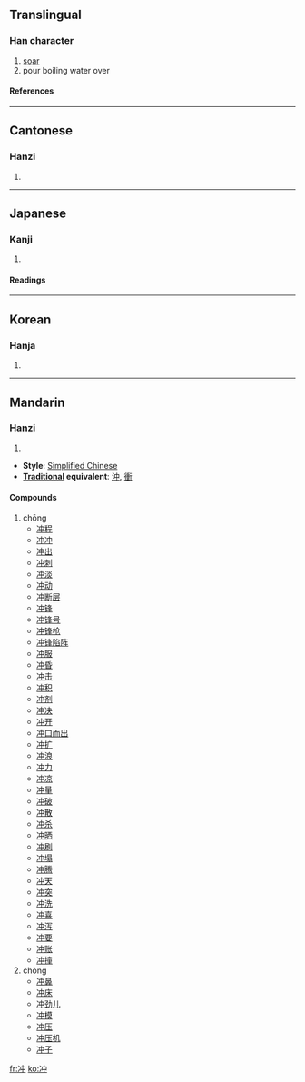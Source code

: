 {{see|沖|衝}}

==Translingual==
===Han character===
{{Han char|rad=冫|as=04|sn=6|four=|canj=戈一中 (IML)}}
# [[soar]]
# pour boiling water over
====References====
{{Han ref|kx=0131.280|dkj=01616|dj=0294.190|hdz=10295.080|uh=51B2|ud=20914}}
----
==Cantonese==
===Hanzi===
{{yue-hanzi|jyut=|y=chung1}}
# {{defn|Cantonese}}
----
==Japanese==
===Kanji===
{{ja-kanji|grade=|rs=冫04}}
# {{defn|Japanese}} 
====Readings====
{{ja-readings|on=[[ちゅう]] (chū)|kun=[[おき]] (oki), [[わく]] (waku)}}
----
==Korean==
===Hanja===
{{ko-hanja|hangeul=충|rv=chung|mr=ch'ung}}
# {{defn|Korean}}
----
==Mandarin==
===Hanzi===
{{cmn-hanzi|pin=[[chōng]] (chong1), [[chòng]] (chong4)|wg=ch'ung<sup>1</sup>, ch'ung<sup>4</sup>}}
# {{defn|Mandarin}}

* '''Style''': [[Simplified Chinese]] 
* '''[[Traditional Chinese|Traditional]] equivalent''': [[沖]], [[衝]]

====Compounds====
#chōng
#*[[冲程]]
#*[[冲冲]]
#*[[冲出]]
#*[[冲刺]]
#*[[冲淡]]
#*[[冲动]]
#*[[冲断层]]
#*[[冲锋]]
#*[[冲锋号]]
#*[[冲锋枪]]
#*[[冲锋陷阵]]
#*[[冲服]]
#*[[冲昏]]
#*[[冲击]]
#*[[冲积]]
#*[[冲剂]]
#*[[冲决]]
#*[[冲开]]
#*[[冲口而出]]
#*[[冲扩]]
#*[[冲浪]]
#*[[冲力]]
#*[[冲凉]]
#*[[冲量]]
#*[[冲破]]
#*[[冲散]]
#*[[冲杀]]
#*[[冲晒]]
#*[[冲刷]]
#*[[冲塌]]
#*[[冲腾]]
#*[[冲天]]
#*[[冲突]]
#*[[冲洗]]
#*[[冲喜]]
#*[[冲泻]]
#*[[冲要]]
#*[[冲账]]
#*[[冲撞]]
#chòng
#*[[冲鼻]]
#*[[冲床]]
#*[[冲劲儿]]
#*[[冲模]]
#*[[冲压]]
#*[[冲压机]]
#*[[冲子]]

[[fr:冲]]
[[ko:冲]]